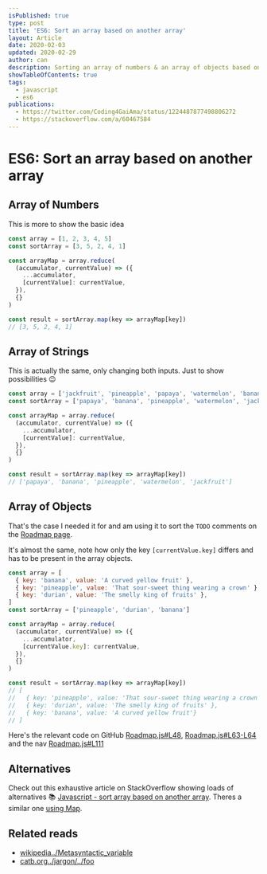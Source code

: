 ```yaml
---
isPublished: true
type: post
title: 'ES6: Sort an array based on another array'
layout: Article
date: 2020-02-03
updated: 2020-02-29
author: can
description: Sorting an array of numbers & an array of objects based on another array of numbers/strings in JavaScript.
showTableOfContents: true
tags:
  - javascript
  - es6
publications:
  - https://twitter.com/Coding4GaiAma/status/1224487877498806272
  - https://stackoverflow.com/a/60467584
---
```


# ES6: Sort an array based on another array

## Array of Numbers

This is more to show the basic idea

```js size=content
const array = [1, 2, 3, 4, 5]
const sortArray = [3, 5, 2, 4, 1]

const arrayMap = array.reduce(
  (accumulator, currentValue) => ({
    ...accumulator,
    [currentValue]: currentValue,
  }),
  {}
)

const result = sortArray.map(key => arrayMap[key])
// [3, 5, 2, 4, 1]
```

## Array of Strings

This is actually the same, only changing both inputs. Just to show possibilities 😉

```js size=content
const array = ['jackfruit', 'pineapple', 'papaya', 'watermelon', 'banana']
const sortArray = ['papaya', 'banana', 'pineapple', 'watermelon', 'jackfruit']

const arrayMap = array.reduce(
  (accumulator, currentValue) => ({
    ...accumulator,
    [currentValue]: currentValue,
  }),
  {}
)

const result = sortArray.map(key => arrayMap[key])
// ['papaya', 'banana', 'pineapple', 'watermelon', 'jackfruit']
```

## Array of Objects

That's the case I needed it for and am using it to sort the `TODO` comments on the [Roadmap page](/en/roadmap).

It's almost the same, note how only the key `[currentValue.key]` differs and has to be present in the array objects.

```js size=content
const array = [
  { key: 'banana', value: 'A curved yellow fruit' },
  { key: 'pineapple', value: 'That sour-sweet thing wearing a crown' },
  { key: 'durian', value: 'The smelly king of fruits' },
]
const sortArray = ['pineapple', 'durian', 'banana']

const arrayMap = array.reduce(
  (accumulator, currentValue) => ({
    ...accumulator,
    [currentValue.key]: currentValue,
  }),
  {}
)

const result = sortArray.map(key => arrayMap[key])
// [
//   { key: 'pineapple', value: 'That sour-sweet thing wearing a crown' },
//   { key: 'durian', value: 'The smelly king of fruits' },
//   { key: 'banana', value: 'A curved yellow fruit'}
// ]
```

<!-- render(<Result result={result} />) -->

Here's the relevant code on GitHub [Roadmap.js#L48], [Roadmap.js#L63-L64] and the nav [Roadmap.js#L111]

## Alternatives

Check out this exhaustive article on StackOverflow showing loads of alternatives 📚 [Javascript - sort array based on another array](https://stackoverflow.com/questions/13304543/javascript-sort-array-based-on-another-array). Theres a similar one [using Map](https://stackoverflow.com/a/53084399/3484824).

## Related reads

- [wikipedia../Metasyntactic_variable](https://en.wikipedia.org/wiki/Metasyntactic_variable)
- [catb.org../jargon/../foo](http://www.catb.org/~esr/jargon/html/F/foo.html)

[roadmap.js#l48]: https://github.com/GaiAma/Coding4GaiAma/blob/master/sites/coding4.gaiama.org/src/templates/Roadmap.js#L48
[roadmap.js#l63-l64]: https://github.com/GaiAma/Coding4GaiAma/blob/master/sites/coding4.gaiama.org/src/templates/Roadmap.js#L63-L64
[roadmap.js#l111]: https://github.com/GaiAma/Coding4GaiAma/blob/master/sites/coding4.gaiama.org/src/templates/Roadmap.js#L111
